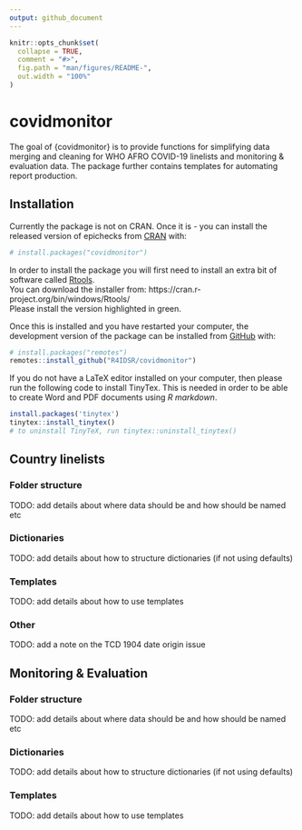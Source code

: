 ```yaml
---
output: github_document
---
```


<!-- README.md is generated from README.Rmd. Please edit that file -->

```r
knitr::opts_chunk$set(
  collapse = TRUE,
  comment = "#>",
  fig.path = "man/figures/README-",
  out.width = "100%"
)
```

# covidmonitor

<!-- badges: start -->
<!-- badges: end -->

The goal of {covidmonitor} is to provide functions for simplifying data merging 
and cleaning for WHO AFRO COVID-19 linelists and monitoring & evaluation data. 
The package further contains templates for automating report production. 

## Installation

Currently the package is not on CRAN. Once it is - you can install the released 
version of epichecks from [CRAN](https://CRAN.R-project.org) with:

``` r
# install.packages("covidmonitor")
```

In order to install the package you will first need to install an extra bit of 
software called [Rtools](https://cran.r-project.org/bin/windows/Rtools/).  
You can download the installer from: https://cran.r-project.org/bin/windows/Rtools/  
Please install the version highlighted in green. 

Once this is installed and you have restarted your computer, 
the development version of the package can be installed from [GitHub](https://github.com/) with:

``` r
# install.packages("remotes")
remotes::install_github("R4IDSR/covidmonitor")
```

If you do not have a LaTeX editor installed on your computer, then please run the
following code to install TinyTex. This is needed in order to be able to create
Word and PDF documents using *R markdown*. 

```r
install.packages('tinytex')
tinytex::install_tinytex()
# to uninstall TinyTeX, run tinytex::uninstall_tinytex() 
```


## Country linelists

### Folder structure 

TODO: add details about where data should be and how should be named etc 

### Dictionaries 

TODO: add details about how to structure dictionaries (if not using defaults)

### Templates 

TODO: add details about how to use templates

### Other 

TODO: add a note on the TCD 1904 date origin issue




## Monitoring & Evaluation

### Folder structure 

TODO: add details about where data should be and how should be named etc 

### Dictionaries 

TODO: add details about how to structure dictionaries (if not using defaults)

### Templates 

TODO: add details about how to use templates


